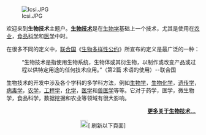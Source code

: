 [[Image:Icsi.JPG|right]]

欢迎来到'''生物技术'''主题户。'''[[生物技术|生物技术]]'''是在[[生物学|生物学]]基础上一个技术，尤其是使用在[[农业|农业]]，[[食品科学|食品科学]]和[[医学|医学]]中时。

在很多不同的定义中，[[联合国|联合国]]《[[生物多样性公约|生物多样性公约]]》所宣布的定义是最广泛的一种：

:“生物技术是指使用生物系统，生物体或其衍生物，以制作或改变产品或过程以供特定用途的任何技术应用。”（第2篇 术语的使用）--联合国

生物技术的开发中涉及各个学科的多学科方法，例如[[生物学|生物学]]，[[生物化学|生物化学]]，[[遗传学|遗传学]]，[[病毒学|病毒学]]，[[农学|农学]]，[[工程学|工程学]]，[[化学|化学]]，[[医学|医学]]和[[兽医学|兽医学]]等等。它对于药学，医学，微生物学，食品科学，数据挖掘和农业等领域有很大影响。

<div style="text-align:right;margin-right:10px;margin-bottom:4px;">'''[[生物技术|更多关于生物技术...]]'''</div ></div>

<div style="text-align: center;">[[File:Fairytale_key_enter-2.png|20px]]<span class="plainlinks noarchive">[{{fullurl:Portal:生物技术|action=purge}} 刷新以下頁面]<span></div>